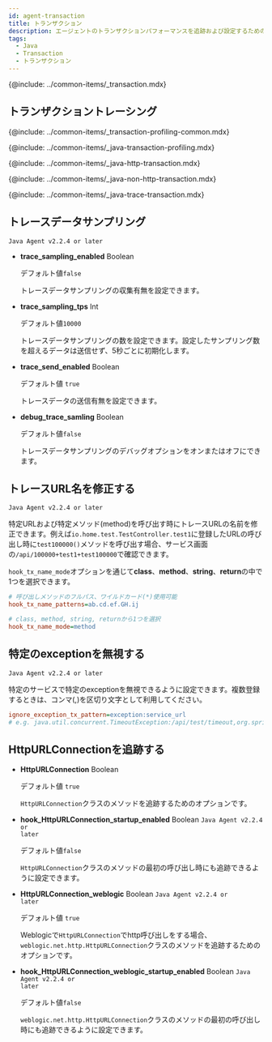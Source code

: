 ```yaml
---
id: agent-transaction
title: トランザクション
description: エージェントのトランザクションパフォーマンスを追跡および設定するためのオプションを提供します。
tags:
  - Java
  - Transaction
  - トランザクション
---
```


{@include: ../common-items/_transaction.mdx}

## トランザクショントレーシング

{@include: ../common-items/_transaction-profiling-common.mdx} 

{@include: ../common-items/_java-transaction-profiling.mdx}

{@include: ../common-items/_java-http-transaction.mdx} 

{@include: ../common-items/_java-non-http-transaction.mdx}

{@include: ../common-items/_java-trace-transaction.mdx}

## トレースデータサンプリング

<code class="my">Java Agent v2.2.4 or later</code>

-   **trace_sampling_enabled** <span class='api'>Boolean</span>

    デフォルト値`false`

    トレースデータサンプリングの収集有無を設定できます。

-   **trace_sampling_tps** <span class='type'>Int</span>

    デフォルト値`10000`

    トレースデータサンプリングの数を設定できます。設定したサンプリング数を超えるデータは送信せず、5秒ごとに初期化します。

-   **trace_send_enabled** <span class='api'>Boolean</span>

    デフォルト値 `true`

    トレースデータの送信有無を設定できます。

-   **debug_trace_samling** <span class='api'>Boolean</span>

    デフォルト値`false`

    トレースデータサンプリングのデバッグオプションをオンまたはオフにできます。

## トレースURL名を修正する

<code class="my">Java Agent v2.2.4 or later</code>

特定URLおよび特定メソッド(method)を呼び出す時にトレースURLの名前を修正できます。例えば`io.home.test.TestController.test1`に登録したURLの呼び出し時に`test100000()`メソッドを呼び出す場合、サービス画面の`/api/100000+test1+test100000`で確認できます。

`hook_tx_name_mode`オプションを通じて**class**、**method**、**string**、**return**の中で1つを選択できます。

```ini title="whatap.conf"
# 呼び出しメソッドのフルパス、ワイルドカード(*)使用可能
hook_tx_name_patterns=ab.cd.ef.GH.ij

# class, method, string, returnから1つを選択
hook_tx_name_mode=method
```

## 特定のexceptionを無視する

<code class="my">Java Agent v2.2.4 or later</code>

特定のサービスで特定のexceptionを無視できるように設定できます。複数登録するときは、コンマ(,)を区切り文字として利用してください。

```ini title="whatap.conf"
ignore_exception_tx_pattern=exception:service_url
# e.g. java.util.concurrent.TimeoutException:/api/test/timeout,org.springframework.web.util.NestedServletException:/api/posts/test/cexception
```

## HttpURLConnectionを追跡する

-   **HttpURLConnection** <span class='type'>Boolean</span>

    デフォルト値 `true`

    `HttpURLConnection`クラスのメソッドを追跡するためのオプションです。

-   **hook_HttpURLConnection_startup_enabled** <span class='type'>Boolean</span> <code class="my">Java Agent v2.2.4 or later</code>

    デフォルト値`false`

    `HttpURLConnection`クラスのメソッドの最初の呼び出し時にも追跡できるように設定できます。

-   **HttpURLConnection_weblogic** <span class='type'>Boolean</span> <code class="my">Java Agent v2.2.4 or later</code>

    デフォルト値 `true`

    Weblogicで`HttpURLConnection`でhttp呼び出しをする場合、`weblogic.net.http.HttpURLConnection`クラスのメソッドを追跡するためのオプションです。

-   **hook_HttpURLConnection_weblogic_startup_enabled** <span class='type'>Boolean</span> <code class="my">Java Agent v2.2.4 or later</code>

    デフォルト値`false`

    `weblogic.net.http.HttpURLConnection`クラスのメソッドの最初の呼び出し時にも追跡できるように設定できます。
